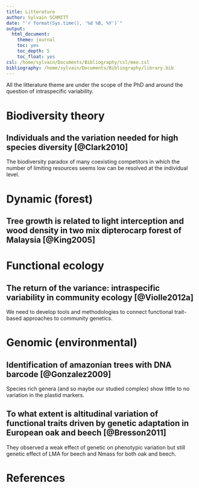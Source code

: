 ```yaml
---
title: Litterature
author: Sylvain SCHMITT
date: "`r format(Sys.time(), '%d %B, %Y')`"
output:
  html_document:
    theme: journal
    toc: yes
    toc_depth: 5
    toc_float: yes
csl: /home/sylvain/Documents/Bibliography/csl/mee.csl
bibliography: /home/sylvain/Documents/Bibliography/library.bib
---
```


All the litterature theme are under the scope of the PhD and around the question of intraspecific variability.

# Biodiversity theory

## Individuals and the variation needed for high species diversity [@Clark2010]

The biodiversity paradox of many coexisting competitors in which the number of limiting resources seems low can be resolved at the individual level.

# Dynamic (forest)

## Tree growth is related to light interception and wood density in two mix dipterocarp forest of Malaysia [@King2005]

# Functional ecology

## The return of the variance: intraspecific variability in community ecology [@Violle2012a]

We need to develop tools and methodologies to connect functional trait- based approaches to community genetics.

# Genomic (environmental)

## Identification of amazonian trees with DNA barcode [@Gonzalez2009]

Species rich genera (and so maybe our studied complex) show little to no variation in the plastid markers.

## To what extent is altitudinal variation of functional traits driven by genetic adaptation in European oak and beech [@Bresson2011]

They observed a weak effect of genetic on phenotypic variation but still genetic effect of LMA for beech and Nmass for both oak and beech.

# References